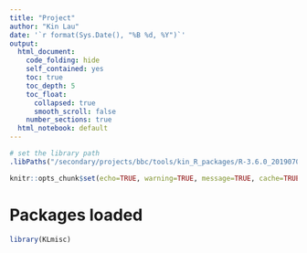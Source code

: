 ```yaml
---
title: "Project"
author: "Kin Lau"
date: '`r format(Sys.Date(), "%B %d, %Y")`'
output:
  html_document:
    code_folding: hide
    self_contained: yes
    toc: true
    toc_depth: 5
    toc_float:
      collapsed: true
      smooth_scroll: false
    number_sections: true
  html_notebook: default
---
```


```r
# set the library path
.libPaths("/secondary/projects/bbc/tools/kin_R_packages/R-3.6.0_20190701_pkges")

knitr::opts_chunk$set(echo=TRUE, warning=TRUE, message=TRUE, cache=TRUE, dev=c('png','pdf'), fig.width=8, fig.height=8)
```

# Packages loaded

```r
library(KLmisc)
```
